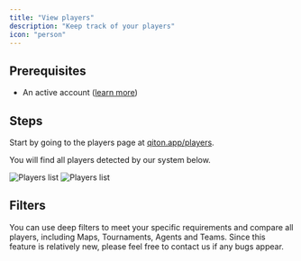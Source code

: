 ```yaml
---
title: "View players"
description: "Keep track of your players"
icon: "person"
---
```


## Prerequisites

- An active account ([learn more](/get-started/setup))

## Steps

Start by going to the players page at [qiton.app/players](https://qiton.app/players).

You will find all players detected by our system below.
<Frame>
    <img
        className="block dark:hidden"
        src="./images/players/list.png"
        alt="Players list"
    />
    <img
        className="hidden dark:block"
        src="./images/players/list.png"
        alt="Players list"
    />
</Frame>

## Filters

You can use deep filters to meet your specific requirements and compare all players, including Maps, Tournaments, Agents and Teams.
Since this feature is relatively new, please feel free to contact us if any bugs appear.
